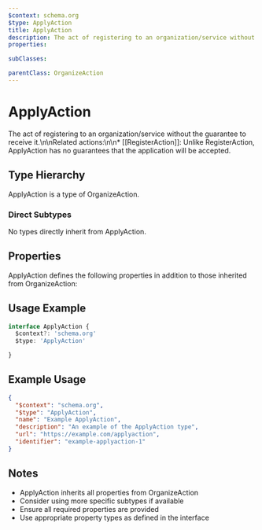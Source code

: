 ```yaml
---
$context: schema.org
$type: ApplyAction
title: ApplyAction
description: The act of registering to an organization/service without the guarantee to receive it.\n\nRelated actions:\n\n* [[RegisterAction]]: Unlike RegisterAction, ApplyAction has no guarantees that the application will be accepted.
properties:

subClasses:

parentClass: OrganizeAction
---
```


# ApplyAction

The act of registering to an organization/service without the guarantee to receive it.\n\nRelated actions:\n\n* [[RegisterAction]]: Unlike RegisterAction, ApplyAction has no guarantees that the application will be accepted.

## Type Hierarchy

ApplyAction is a type of OrganizeAction.

### Direct Subtypes

No types directly inherit from ApplyAction.

## Properties

ApplyAction defines the following properties in addition to those inherited from OrganizeAction:



## Usage Example

```typescript
interface ApplyAction {
  $context?: 'schema.org'
  $type: 'ApplyAction'

}
```

## Example Usage

```json
{
  "$context": "schema.org",
  "$type": "ApplyAction",
  "name": "Example ApplyAction",
  "description": "An example of the ApplyAction type",
  "url": "https://example.com/applyaction",
  "identifier": "example-applyaction-1"
}
```

## Notes

- ApplyAction inherits all properties from OrganizeAction
- Consider using more specific subtypes if available
- Ensure all required properties are provided
- Use appropriate property types as defined in the interface
